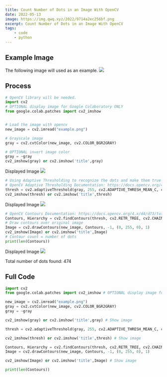 ```yaml
---
title: Count Number of Dots in an Image With OpenCV
date: 2022-05-13
image: https://img.qwq.xyz/2022/9714a2ec256bf.png
excerpt: Count Number of Dots in an Image With OpenCV
tags:
    - code
    - python
---
```


## Example Image
The following image will used as an example.
![](https://img.qwq.xyz/2022/ff67f498d06e5.png)

## Process
```python file.py
# OpenCV library will be needed.
import cv2
# OPTIONAL display image for Google Colaboratory ONLY
from google.colab.patches import cv2_imshow


# Load the image with opencv
new_image = cv2.imread("example.png")

# Grayscale image
gray = cv2.cvtColor(new_image, cv2.COLOR_BGR2GRAY)

# OPTIONAL invert image color
gray = ~gray
cv2_imshow(gray) or cv2.imshow('title',gray)
```
Displayed Image
![](https://img.qwq.xyz/2022/12c57c4b0198e.png)

```python file.py
# Using Adaptive Thresholding to recognize the dots and make them true black(0, 0, 0)
# OpenCV Adaptive Thresholding Documentation: https://docs.opencv.org/4.x/d7/d4d/tutorial_py_thresholding.html
thresh = cv2.adaptiveThreshold(gray, 255, cv2.ADAPTIVE_THRESH_MEAN_C, cv2.THRESH_BINARY, 21, 50)
cv2_imshow(thresh) or cv2.imshow('title',thresh)
```
Displayed Image
![](https://img.qwq.xyz/2022/3777d565b4f61.png)

```python file.py
# OpenCV Contours Documentation: https://docs.opencv.org/4.x/d4/d73/tutorial_py_contours_begin.html
Contours, Hierarchy = cv2.findContours(thresh, cv2.RETR_TREE, cv2.CHAIN_APPROX_NONE)
# Draw contours over original image
Image = cv2.drawContours(new_image, Contours, -1, (0, 255, 0), 1)
cv2_imshow(Image) or cv2.imshow('title',Image)
# Contour count = number of dots
print(len(Contours))
```
Displayed Image
![](https://img.qwq.xyz/2022/9714a2ec256bf.png)

Total number of dots found: 474

## Full Code
```python file.py
import cv2
from google.colab.patches import cv2_imshow # OPTIONAL display image for Google Colaboratory ONLY

new_image = cv2.imread("example.png")
gray = cv2.cvtColor(new_image, cv2.COLOR_BGR2GRAY)
gray = ~gray

cv2_imshow(gray) or cv2.imshow('title',gray) # Show image

thresh = cv2.adaptiveThreshold(gray, 255, cv2.ADAPTIVE_THRESH_MEAN_C, cv2.THRESH_BINARY, 21, 50)

cv2_imshow(thresh) or cv2.imshow('title',thresh) # Show image

Contours, Hierarchy = cv2.findContours(thresh, cv2.RETR_TREE, cv2.CHAIN_APPROX_NONE)
Image = cv2.drawContours(new_image, Contours, -1, (0, 255, 0), 1)

cv2_imshow(Image) or cv2.imshow('title',Image) # Show image

print(len(Contours))
```



